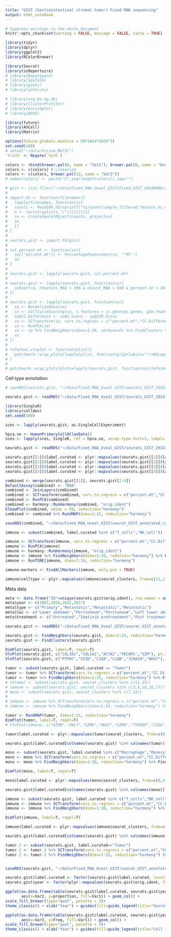 ```yaml
---
title: "GIST (Gastrointestinal stromal tumor) Fixed RNA sequencing"
output: html_notebook
---
```


```r
# Suppress warnings in the whole document
knitr::opts_chunk$set(warning = FALSE, message = FALSE, cache = TRUE)
```

```r
library(tidyr)
library(dplyr)
library(ggplot2)
library(RColorBrewer)

library(Seurat)
library(scRepertoire)
# library(BayesSpace)
# library(SpaTalk)
# library(pochi)
# library(infercnv)

# library(org.Hs.eg.db)
# library(clusterProfiler)
# library(enrichplot)
# library(DOSE)

library(future)
library(AUCell)
library(Matrix)

```

```r
options(future.globals.maxSize = 50*1024*1024^2)
set.seed(100)
# setwd("~/data/Visium_Mel5/")
`%!in%` <- Negate(`%in%`)

colors <- rbind(brewer.pal(8, name = "Set2"), brewer.pal(8, name = "Dark2"))
colors <- c(colors) # Linearize
colors <- c(colors, brewer.pal(12, name = "Set3"))
# names(colors) <- paste("C",seq(length(colors)),sep="")
```

```r
# gist <- list.files("~/data/Fixed_RNA_Uveal_GIST/Fixed_GIST_20240809/outs/per_sample_outs/", full.names = T)
# 
# import.h5 <- function(filenames){
#   lapply(filenames, function(s){
#   counts <- Read10X_h5(sprintf("%s/count/sample_filtered_feature_bc_matrix.h5", s))
#   n <- rev(strsplit(s,"/")[[1]])[1]
#   so <- CreateSeuratObject(counts, project=n)
#   so
#   })
# }
# 
# seurats.gist <- import.h5(gist)
# 
# cal.percent.mt <- function(so){
#   so[["percent.mt"]] <- PercentageFeatureSet(so, "^MT-")
#   so
# }
# 
# seurats.gist <- lapply(seurats.gist, cal.percent.mt)
# 
# seurats.gist <- lapply(seurats.gist, function(so){
#   subset(so, nFeature_RNA > 200 & nCount_RNA > 600 & percent.mt < 30)
# })
# 
# seurats.gist <- lapply(seurats.gist, function(so){
#   so <- NormalizeData(so)
#   so <- CellCycleScoring(so, s.features = cc.genes$s.genes, g2m.features = cc.genes$g2m.genes)
#   so$CC.Difference <- so$S.Score - so$G2M.Score
#   so <- SCTransform(so, vars.to.regress = c("percent.mt","CC.Difference"))
#   so <- RunPCA(so)
#   so <- so %>% FindNeighbors(dims=1:20, verbose=F) %>% FindClusters %>% RunUMAP(dims=1:20, verbose=F)
#   so
# })
# 
# reformat.vlnplot <- function(plist){
#   patchwork::wrap_plots(lapply(plist, function(p){p+labs(x="")+NoLegend()+theme(axis.text.x = element_text(angle=0, hjust=0.5, vjust=0))}), ncol=3)
# }
# 
# patchwork::wrap_plots(plots=lapply(seurats.gist, function(so){reformat.vlnplot(VlnPlot(so, c("COL3A1","COL1A1","PTPRC"), pt.size=0, combine=F))}), ncol=1)

```

Cell type annotation

```r
# saveRDS(seurats.gist, "~/data/Fixed_RNA_Uveal_GIST/seurats_GIST_20241029.rds")

seurats.gist <- readRDS("~/data/Fixed_RNA_Uveal_GIST/seurats_GIST_20241029_annotated.rds")

library(SingleR)
library(celldex)
set.seed(100)

sces <- lapply(seurats.gist, as.SingleCellExperiment)

hpca.se <- HumanPrimaryCellAtlasData()
sces <- lapply(sces, SingleR, ref = hpca.se, assay.type.test=1, labels = hpca.se$label.main)

```

```r
seurats.gist <- readRDS("~/data/Fixed_RNA_Uveal_GIST/seurats_GIST_20241029_annotated.rds")

seurats.gist[[1]]$label.curated <- plyr::mapvalues(seurats.gist[[1]]$label, from=c("Chondrocytes","Fibroblasts","Tissue_stem_cells","Smooth_muscle_cells","MSC","Neurons"),to=c(rep("Tumor",6)))
seurats.gist[[2]]$label.curated <- plyr::mapvalues(seurats.gist[[2]]$label, from=c("Chondrocytes","Fibroblasts","Tissue_stem_cells","Smooth_muscle_cells"),to=c(rep("Tumor",4)))
seurats.gist[[3]]$label.curated <- plyr::mapvalues(seurats.gist[[3]]$label, from=c("Chondrocytes","Fibroblasts","Tissue_stem_cells","Smooth_muscle_cells","MSC"),to=c(rep("Tumor",5)))
seurats.gist[[4]]$label.curated <- plyr::mapvalues(seurats.gist[[4]]$label, from=c("Chondrocytes","Fibroblasts","Tissue_stem_cells","Smooth_muscle_cells"),to=c(rep("Tumor",4)))

combined <- merge(seurats.gist[[1]], seurats.gist[2:4])
DefaultAssay(combined) <- "RNA"
combined <- JoinLayers(combined)
combined <- SCTransform(combined, vars.to.regress = c("percent.mt","CC.Difference"))
combined <- RunPCA(combined)
combined <- harmony::RunHarmony(combined, "orig.ident")
ElbowPlot(combined, ndims = 50, reduction="harmony")
combined <- combined %>% RunUMAP(dims=1:15, reduction="harmony")

saveRDS(combined, "~/data/Fixed_RNA_Uveal_GIST/seurat_GIST_annotated_combined_20241105.rds")

immune <- subset(combined, label.curated %in% c("T_cells","NK_cell"))

immune <- SCTransform(immune, vars.to.regress = c("percent.mt","CC.Difference"))
immune <- RunPCA(immune)
immune <- harmony::RunHarmony(immune, "orig.ident")
immune <- immune %>% FindNeighbors(dims=1:10, redution="harmony") %>% FindClusters %>% RunUMAP(dims=1:10, reduction="harmony")
immune <- RunTSNE(immune, dims=1:10, reduction="harmony")

immune.markers <- FindAllMarkers(immune, only.pos = TRUE)

immune$celltype <- plyr::mapvalues(immune$seurat_clusters, from=c(11,13,2,12,7,0,6,4,3,9,10,1,5,8), to=c("CD4+ Treg","Macrophage",rep("CD8+ Teff",3),rep("CD4+ T",2),rep("NK cell",4),rep("Ambiguous",3)))

```

Meta data

```r
meta <- data.frame("ID"=unique(seurats.gist$orig.ident), row.names = unique(seurats.gist$orig.ident))
meta$year <- c(2007,2016,2022,2017)
meta$type <- c("Primary","Metastatic","Metastatic","Metastatic")
meta$loc <- c("Lower abdomen","Peritoneum","Peritoneum","Left lower abdomen")
meta$treatment <- c("Untreated","Imatinib pretreatment","Post treatment","Imatinib pretreatment")
```

```r
seurats.gist <- readRDS("~/data/Fixed_RNA_Uveal_GIST/seurat_GIST_annotated_combined_20241105.rds")

seurats.gist <- FindNeighbors(seurats.gist, dims=1:15, reduction="harmony")
seurats.gist <- FindClusters(seurats.gist)

```

```r
DimPlot(seurats.gist, label=T, repel=T)
VlnPlot(seurats.gist, c("COL3A1","COL1A1","ACTA2","PECAM1","VIM"), pt.size=0)
VlnPlot(seurats.gist, c("PTPRC","CD3D","C1QA","C1QB","JCHAIN","NKG7"), pt.size=0)
```

```r
tumor <- subset(seurats.gist, label.curated == "Tumor")
tumor <- tumor %>% SCTransform(vars.to.regress = c("percent.mt","CC.Difference")) %>% RunPCA %>% harmony::RunHarmony("orig.ident")
tumor <- tumor %>% FindNeighbors(dims=1:15, reduction="harmony") %>% FindClusters %>% RunTSNE(dims = 1:15, reduction="harmony")
# stromal <- subset(seurats.gist, seurat_clusters %in% c(11,15))
# immune <- subset(seurats.gist, seurat_clusters %in% c(3,6,10,16,17))
# mono <- subset(seurats.gist, seurat_clusters %in% c(7,14))
# 
# immune <- immune %>% SCTransform(vars.to.regress = c("percent.mt","CC.Difference")) %>% RunPCA %>% harmony::RunHarmony("orig.ident")
# immune <- immune %>% FindNeighbors(dims=1:10, reduction="harmony") %>% FindClusters %>% RunUMAP(dims = 1:10, reduction="harmony")
```

```r
tumor <- RunUMAP(tumor, dims=1:15, reduction="harmony")
DimPlot(tumor, label=T, repel=T)
# VlnPlot(immune, c("GZMB","GNLY","GZMK","NKG7","GZMA","TYROBP","C1QA","CXCL13","CD8A","PTPRC","LAG3","CD4","LTB","CD3E","CD3D","IL7R","CCR7","FOXP3","CTLA4","MZB1"), stack = T, flip = T, sort=T)
```

```r
tumor$label.curated <- plyr::mapvalues(tumor$seurat_clusters, from=c(0:9,11:12,10,13), to=c(rep("Tumor",12), rep("Fibroblast",2)))

seurats.gist$label.curated[colnames(seurats.gist) %in% colnames(tumor)] <- as.character(tumor$label.curated)
```

```r
mono <- subset(seurats.gist, label.curated %in% c("Macrophage","Monocyte","Ambiguious","DC"))
mono <- mono %>% SCTransform(vars.to.regress = c("percent.mt","CC.Difference")) %>% RunPCA %>% harmony::RunHarmony("orig.ident")
mono <- mono %>% FindNeighbors(dims=1:10, reduction="harmony") %>% FindClusters %>% RunUMAP(dims = 1:10, reduction="harmony")
```

```r
DimPlot(mono, label=T, repel=T)
```

```r
mono$label.curated <- plyr::mapvalues(mono$seurat_clusters, from=c(0,4,5,6,8,7,3,9,10,1,2), to=c(rep("Macrophage",5),"Endothelial cell","cDC","pDC","Plasma cell", rep("Tumor",2)))

seurats.gist$label.curated[colnames(seurats.gist) %in% colnames(mono)] <- as.character(mono$label.curated)
```

```r
immune <- subset(seurats.gist, label.curated %in% c("T_cells","NK_cell"))
immune <- immune %>% SCTransform(vars.to.regress = c("percent.mt","CC.Difference")) %>% RunPCA %>% harmony::RunHarmony("orig.ident")
immune <- immune %>% FindNeighbors(dims=1:10, reduction="harmony") %>% FindClusters %>% RunUMAP(dims = 1:10, reduction="harmony")
```

```r
DimPlot(immune, label=T, repel=T)
```

```r
immune$label.curated <- plyr::mapvalues(immune$seurat_clusters, from=c(0,9,3,1,4,7,2,5,8,6), to=c("Tumor","Macrophage","CD8+ T",rep("CD4+ T",2),"CD4+ Treg",rep("NK cell",4)))

seurats.gist$label.curated[colnames(seurats.gist) %in% colnames(immune)] <- as.character(immune$label.curated)

```

```r
tumor.2 <- subset(seurats.gist, label.curated=="Tumor")
tumor.2 <- tumor.2 %>% SCTransform(vars.to.regress = c("percent.mt","CC.Difference")) %>% RunPCA %>% harmony::RunHarmony("orig.ident")
tumor.2 <- tumor.2 %>% FindNeighbors(dims=1:15, reduction="harmony") %>% FindClusters %>% RunTSNE(dims = 1:15, reduction="harmony")
```

```r

```

```r
saveRDS(seurats.gist, "~/data/Fixed_RNA_Uveal_GIST/seurat_GIST_annotated_combined_20241206.rds")
```

```r
seurats.gist$label.curated <- factor(seurats.gist$label.curated, levels=c("Endothelial cell","Fibroblast","Macrophage","cDC","pDC","Plasma cell","NK cell","CD8+ T","CD4+ Treg","CD4+ T","Tumor"))
seurats.gist$year <- factor(plyr::mapvalues(seurats.gist$orig.ident, from=meta$ID, to=meta$year), levels=c(2007,2016,2017,2022))

ggplot(as.data.frame(table(seurats.gist$label.curated, seurats.gist$year)) %>% group_by(Var2) %>% mutate(proportion=Freq/sum(Freq)),
       aes(x=Var2, y=proportion, fill=Var1)) + geom_col() + 
scale_fill_brewer(type="qual", palette = 3)+
theme_classic() + xlab("Year") + guides(fill=guide_legend(title="Seurat cluster"))
```

```r
ggplot(as.data.frame(table(seurats.gist$label.curated, seurats.gist$year)) %>% group_by(Var2) %>% mutate(Proportion=Freq/sum(Freq)),
       aes(x=Var2, y=Freq, fill=Var1)) + geom_col() + 
scale_fill_brewer(type="qual", palette = 3)+
theme_classic() + xlab("Year") + guides(fill=guide_legend(title="Cell type"))
```
